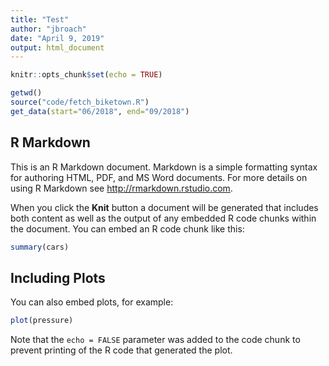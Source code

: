 ```yaml
---
title: "Test"
author: "jbroach"
date: "April 9, 2019"
output: html_document
---
```


```r
knitr::opts_chunk$set(echo = TRUE)
```

```r
getwd()
source("code/fetch_biketown.R")
get_data(start="06/2018", end="09/2018")
```
## R Markdown

This is an R Markdown document. Markdown is a simple formatting syntax for authoring HTML, PDF, and MS Word documents. For more details on using R Markdown see <http://rmarkdown.rstudio.com>.

When you click the **Knit** button a document will be generated that includes both content as well as the output of any embedded R code chunks within the document. You can embed an R code chunk like this:

```r
summary(cars)
```

## Including Plots

You can also embed plots, for example:

```r
plot(pressure)
```

Note that the `echo = FALSE` parameter was added to the code chunk to prevent printing of the R code that generated the plot.
